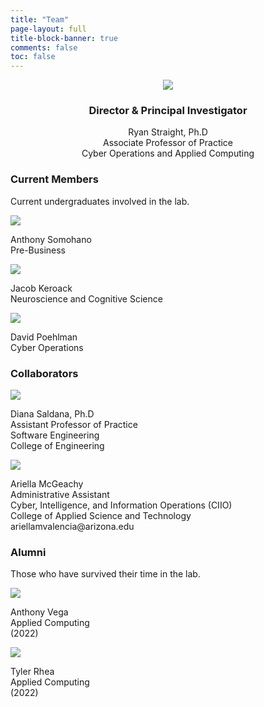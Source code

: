 ```yaml
---
title: "Team"
page-layout: full
title-block-banner: true
comments: false
toc: false
---
```


<!-- Use to crop: https://www.adobe.com/express/feature/image/crop -->

<center>

![](images/director.jpg)

### Director & Principal Investigator

Ryan Straight, Ph.D\
Associate Professor of Practice\
Cyber Operations and Applied Computing\

</center>

### Current Members

<!-- Grad students -->

<!-- Undergrads -->

Current undergraduates involved in the lab.

::: grid
::: g-col-3
![](images/wildcat.png)

Anthony Somohano\
Pre-Business\
:::

::: g-col-3
![](images/wildcat.png)

Jacob Keroack\
Neuroscience and Cognitive Science\
:::

::: g-col-3
![](images/wildcat.png)

David Poehlman\
Cyber Operations\
:::

```{=html}
<!--

::: g-col-3
![]()

Student's name\
Program\
:::

::: g-col-3
![]()

Student's name\
Program\
:::

::: g-col-3
![]()

Student's name\
Program\
:::
:::
-->
```
:::

<!-- Collaborators -->

### Collaborators

::: grid
::: g-col-3
![](images/saldana.png)

Diana Saldana, Ph.D\
Assistant Professor of Practice\
Software Engineering\
College of Engineering\
:::

```{=html}
<!-- Brian, when he gets here

::: g-col-3
![]()

Brian Yecies, Ph.D\
Associate Professor\
University of Wollongong\
:::

-->
```
::: g-col-3
![](images/ariella.png)

Ariella McGeachy\
Administrative Assistant\
Cyber, Intelligence, and Information Operations (CIIO)\
College of Applied Science and Technology\
ariellamvalencia\@arizona.edu
:::
:::

<!-- Student section -->

### Alumni

Those who have survived their time in the lab.

::: grid
::: g-col-3
![](images/anthony.jpg)

Anthony Vega\
Applied Computing\
(2022)\
:::

::: g-col-3
![](images/tyler.jpg)

Tyler Rhea\
Applied Computing\
(2022)\
:::

```{=html}
<!-- Template
::: g-col-3
![]()

Student's name\
Program\
:::
-->
```
:::

